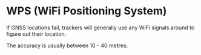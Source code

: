 # WPS (WiFi Positioning System)

If GNSS locations fail, trackers will generally use any WiFi signals around to figure out their location.

The accuracy is usually between 10 - 40 metres.
